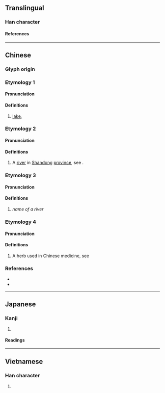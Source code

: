 {{also|泊|泺}}
{{character info}}
==Translingual==

===Han character===
{{Han char|rn=85|rad=水|as=15|sn=18|four=32194|canj=EVID|ids=⿰氵樂}}

====References====
{{Han ref|kx=0658.060|dkj=18563|dj=1068.100|hdz=31779.010|uh=6FFC}}

----

==Chinese==
{{zh-forms|s=泺|alt=泊-“lake”,𤄶,𤃸}}

===Glyph origin===
{{Han etym}}

===Etymology 1===

====Pronunciation====
{{zh-pron
|m=pō,bó,pò,1nb=standard in Mainland,2nb=standard in Taiwan,3nb=variant in Taiwan
|c=bok6,pok3,baak3
|mc=2+5
|oc=n,1+4
|cat=n
}}

====Definitions====
{{zh-hanzi}}

# [[lake]], {{zh-alt form|泊|nocap=y}}

===Etymology 2===

====Pronunciation====
{{zh-pron
|m=luò
|c=lok6
|mc=4
|oc=y,2
|cat=pn
}}

====Definitions====
{{zh-hanzi}}

# A [[river]] in [[Shandong]] [[province]], see {{zh-l|濼水}}.

===Etymology 3===

====Pronunciation====
{{zh-pron
|m=lù
|c=luk6 
|mc=1+3
|oc=n,5+6
|cat=pn
}}

====Definitions====
{{zh-hanzi}}

# ''name of a river''

===Etymology 4===

====Pronunciation====
{{zh-pron
|m=lì
|c=lik1
|mc=6
|oc=n,3
|cat=pn
}}

====Definitions====
{{zh-hanzi}}

# A herb used in Chinese medicine, see {{zh-l|貫眾}}

===References===
* {{R:twedu|B02333}}
* {{R:yue:Hanzi}}

----

==Japanese==

===Kanji===
{{ja-kanji|grade=|rs=水15}}

# {{rfdef|ja|sort=水15}}

====Readings====
{{ja-readings
|on=ろく, ほく
}}

----

==Vietnamese==

===Han character===
{{vi-readings|rs=水15|reading=lạc}}

# {{rfdef|vi|sort=水15}}